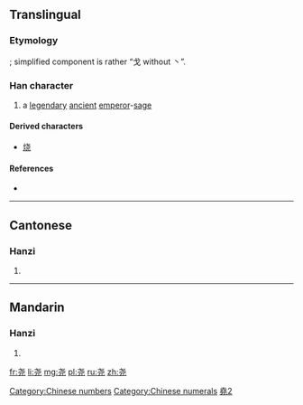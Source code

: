 {{also|堯|尭}}
==Translingual==

===Etymology===
{{Han simp|堯|f=垚|t=戈}}; simplified component is rather “戈 without 丶”.

===Han character===
{{Han char|rn=43|rad=尢|as=03|sn=6|four=|canj=十心一山 (JPMU)}}

# a [[legendary]] [[ancient]] [[emperor]]-[[sage]]

====Derived characters====
* [[烧]]

====References====
* {{Han ref|kx=0298.081|hdz=10552.100|uh=5C27|ud=23591}}

[[Category:Chinese numbers]]
[[Category:Chinese numerals]]

----

==Cantonese==

===Hanzi===
{{yue-hanzi|jyut=|y=yiu4|tra=堯}}

# {{defn|lang=yue|sort=尢03}}

----

==Mandarin==

===Hanzi===
{{cmn-hanzi|tra=堯|pin=[[yáo]] ([[yao2]])|wg=yao<sup>2</sup>}}

# {{defn|lang=cmn|sort=尢03}}

[[Category:CJKV characters simplified differently in Japan and China|堯2]]

[[fr:尧]]
[[li:尧]]
[[mg:尧]]
[[pl:尧]]
[[ru:尧]]
[[zh:尧]]